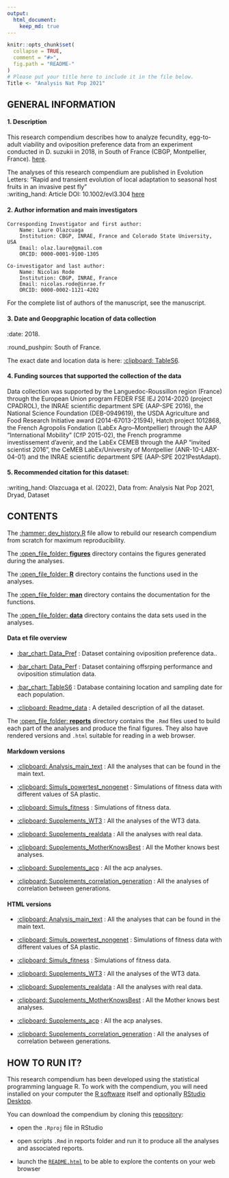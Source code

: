 ```yaml
---
output: 
  html_document:
    keep_md: true
---
```


<!-- README.md is generated from README.Rmd. Please edit that file -->

```r
knitr::opts_chunk$set(
  collapse = TRUE,
  comment = "#>",
  fig.path = "README-"
)
# Please put your title here to include it in the file below.
Title <- "Analysis Nat Pop 2021"
```

## GENERAL INFORMATION

####  1. Description
This research compendium describes how to analyze fecundity, egg-to-adult viability and oviposition preference data from an experiment conducted in D. suzukii in 2018, in South of France (CBGP, Montpellier, France). [here](https://github.com/nrode/NatPop2021).  

The analyses of this research compendium are published in Evolution Letters: "Rapid and transient evolution of local adaptation to seasonal host fruits in an invasive pest fly"   
:writing_hand: Article DOI: 10.1002/evl3.304  [here](https://doi.org/10.1002/evl3.304)


####  2. Author information and main investigators
	Corresponding Investigator and first author:
		Name: Laure Olazcuaga
		Institution: CBGP, INRAE, France and Colorado State University, USA
		Email: olaz.laure@gmail.com
		ORCID: 0000-0001-9100-1305

	Co-investigator and last author: 
		Name: Nicolas Rode
		Institution: CBGP, INRAE, France
		Email: nicolas.rode@inrae.fr
		ORCID: 0000-0002-1121-4202

For the complete list of authors of the manuscript, see the manuscript.  

####  3. Date and Geopgraphic location of data collection
:date: 2018.   

:round_pushpin: South of France.   

The exact date and location data is here: [:clipboard: TableS6](data/TableS6.csv).  

####  4. Funding sources that supported the collection of the data
Data collection was supported by the Languedoc-Roussillon region (France) through the European Union program FEDER FSE IEJ 2014-2020 (project CPADROL), the INRAE scientific department SPE (AAP-SPE 2016), the National Science Foundation (DEB-0949619), the USDA Agriculture and Food Research Initiative award (2014-67013-21594), Hatch project 1012868, the French Agropolis Fondation (LabEx Agro–Montpellier) through the AAP “International Mobility” (CfP 2015-02), the French programme investissement d'avenir, and the LabEx CEMEB through the AAP "invited scientist 2016", the CeMEB LabEx/University of Montpellier (ANR-10-LABX-04-01) and the INRAE scientific department SPE (AAP-SPE 2021PestAdapt).

####  5. Recommended citation for this dataset:
:writing_hand: Olazcuaga et al. (2022), Data from: Analysis Nat Pop 2021, Dryad, Dataset


## CONTENTS

The [:hammer: dev_history.R](devhistory.R) file allow to rebuild our research compendium from scratch for maximum reproducibility.

The [:open_file_folder: **figures**](figures/) directory contains the figures generated during the analyses.

The [:open_file_folder: **R**](R/) directory contains the functions used in the analyses.

The [:open_file_folder: **man**](man/) directory contains the documentation for the functions.

The [:open_file_folder: **data**](data/) directory contains the data sets used in the analyses. 

#### Data et file overview
 - [:bar_chart: Data_Pref](data/DATACOMPLET_PREF.csv) : Dataset containing oviposition preference data..

 - [:bar_chart: Data_Perf](data/DATACOMPLET_PERF.csv) : Dataset containing offsrping performance and oviposition stimulation data.
 
 - [:bar_chart: TableS6](data/TableS6.csv) : Database containing location and sampling date for each population. 
 
 - [:clipboard: Readme_data](data/Readme_data.txt) : A detailed description of all the dataset. 

  
The [:open_file_folder: **reports**](reports/) directory contains the `.Rmd` files used to build each part of the analyses and produce the final figures. They also have rendered versions and `.html` suitable for reading in a web browser.

#### Markdown versions

 - [:clipboard: Analysis_main_text](reports/maintext.Rmd) : All the analyses that can be found in the main text.

 - [:clipboard: Simuls_powertest_nongenet](reports/simuls_powertest_nongenet.Rmd) : Simulations of fitness data with different values of SA plastic.
 
 - [:clipboard: Simuls_fitness](reports/simuls_fitness.Rmd) : Simulations of fitness data.
 
 - [:clipboard: Supplements_WT3](reports/supplements_WT3.Rmd) : All the analyses of the WT3 data.
 
 - [:clipboard: Supplements_realdata](reports/Supplements_RealData.Rmd) : All the analyses with real data.
 
 - [:clipboard: Supplements_MotherKnowsBest](reports/supplements_MotherKnowsBest.Rmd) : All the Mother knows best analyses. 
 
 - [:clipboard: Supplements_acp](reports/supplements_acp.Rmd) : All the acp analyses. 

 - [:clipboard: Supplements_correlation_generation](reports/supplements_correlation_generation.Rmd) : All the analyses of correlation between generations. 
 
 
#### HTML versions

 - [:clipboard: Analysis_main_text](reports/maintext.html) : All the analyses that can be found in the main text.

 - [:clipboard: Simuls_powertest_nongenet](reports/simuls_powertest_nongenet.html) : Simulations of fitness data with different values of SA plastic.
 
 - [:clipboard: Simuls_fitness](reports/simuls_fitness.html) : Simulations of fitness data.
 
 - [:clipboard: Supplements_WT3](reports/supplements_WT3.html) : All the analyses of the WT3 data.
 
 - [:clipboard: Supplements_realdata](reports/Supplements_RealData.html) : All the analyses with real data.
 
 - [:clipboard: Supplements_MotherKnowsBest](reports/supplements_MotherKnowsBest.html) : All the Mother knows best analyses. 
 
 - [:clipboard: Supplements_acp](reports/supplements_acp.html) : All the acp analyses. 

 - [:clipboard: Supplements_correlation_generation](reports/supplements_correlation_generation.html) : All the analyses of correlation between generations. 


## HOW TO RUN IT?

This research compendium has been developed using the statistical programming language R. To work with the compendium, you will need
installed on your computer the [R software](https://cloud.r-project.org/)
itself and optionally [RStudio Desktop](https://rstudio.com/products/rstudio/download/).

You can download the compendium by cloning this [repository](https://github.com/nrode/NatPop2021.git):
  
  - open the `.Rproj` file in RStudio

  - open scripts `.Rmd` in reports folder and run it to produce all the analyses and associated reports.
  
  - launch the [`README.html`](README.html) to be able to explore the contents on your web browser


